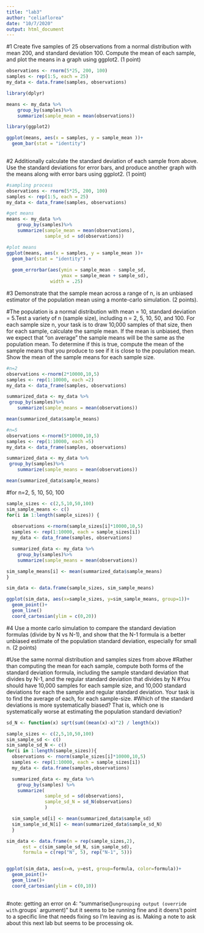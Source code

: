 ```yaml
---
title: "lab3"
author: "celiaflorea"
date: "10/7/2020"
output: html_document
---
```


#1 Create five samples of 25 observations from a normal distribution with mean 200, and standard deviation 100. Compute the mean of each sample, and plot the means in a graph using ggplot2. (1 point)

```r

observations <- rnorm(5*25, 200, 100)
samples <- rep(1:5, each = 25)
my_data <- data.frame(samples, observations)

library(dplyr)

means <- my_data %>%
    group_by(samples)%>%
    summarize(sample_mean = mean(observations))

library(ggplot2)

ggplot(means, aes(x = samples, y = sample_mean ))+
  geom_bar(stat = "identity")
  


```



#2 Additionally calculate the standard deviation of each sample from above. Use the standard deviations for error bars, and produce another graph with the means along with error bars using ggplot2. (1 point)

```r
#sampling process 
observations <- rnorm(5*25, 200, 100)
samples <- rep(1:5, each = 25)
my_data <- data_frame(samples, observations)

#get means
means <- my_data %>%
    group_by(samples)%>%
    summarize(sample_mean = mean(observations),
              sample_sd = sd(observations)) 

#plot means
ggplot(means, aes(x = samples, y = sample_mean ))+
  geom_bar(stat = "identity") + 
  
  geom_errorbar(aes(ymin = sample_mean - sample_sd,
                    ymax = sample_mean + sample_sd),
                width = .25)

```


#3 Demonstrate that the sample mean across a range of n, is an unbiased estimator of the population mean using a monte-carlo simulation. (2 points).

#The population is a normal distribution with mean = 10, standard deviation = 5.Test a variety of n (sample size), including n = 2, 5, 10, 50, and 100. For each sample size n, your task is to draw 10,000 samples of that size, then for each sample, calculate the sample mean. If the mean is unbiased, then we expect that “on average” the sample means will be the same as the population mean. To determine if this is true, compute the mean of the sample means that you produce to see if it is close to the population mean. Show the mean of the sample means for each sample size.

```r
#n=2
observations <-rnorm(2*10000,10,5)
samples <- rep(1:10000, each =2)
my_data <- data_frame(samples, observations)

summarized_data <- my_data %>%
 group_by(samples)%>%
    summarize(sample_means = mean(observations))

mean(summarized_data$sample_means)

#n=5
observations <-rnorm(5*10000,10,5)
samples <- rep(1:10000, each =5)
my_data <- data_frame(samples, observations)

summarized_data <- my_data %>%
 group_by(samples)%>%
    summarize(sample_means = mean(observations))

mean(summarized_data$sample_means)


```

#for n=2, 5, 10, 50, 100
```r

sample_sizes <- c(2,5,10,50,100)
sim_sample_means <- c()
for(i in 1:length(sample_sizes)) {
  
  observations <-rnorm(sample_sizes[i]*10000,10,5)
  samples <- rep(1:10000, each = sample_sizes[i])
  my_data <- data_frame(samples, observations)

  summarized_data <- my_data %>%
    group_by(samples)%>%
    summarize(sample_means = mean(observations))

sim_sample_means[i] <- mean(summarized_data$sample_means)
}

sim_data <- data.frame(sample_sizes, sim_sample_means)

ggplot(sim_data, aes(x=sample_sizes, y=sim_sample_means, group=1))+
  geom_point()+
  geom_line()
  coord_cartesian(ylim = c(0,20))
```



#4 Use a monte carlo simulation to compare the standard deviation formulas (divide by N vs N-1), and show that the N-1 formula is a better unbiased estimate of the population standard deviation, especially for small n. (2 points)

#Use the same normal distribution and samples sizes from above 
#Rather than computing the mean for each sample, compute both forms of the standard deviation formula, including the sample standard deviation that divides by N-1, and the regular standard deviation that divides by N
#You should have 10,000 samples for each sample size, and 10,000 standard deviations for each the sample and regular standard deviation. Your task is to find the average of each, for each sample-size.
#Which of the standard deviations is more systematically biased? That is, which one is systematically worse at estimating the population standard deviation?


```r

sd_N <- function(x) sqrt(sum((mean(x)-x)^2) / length(x))

sample_sizes <- c(2,5,10,50,100)
sim_sample_sd <- c()
sim_sample_sd_N <- c()
for(i in 1:length(sample_sizes)){
  observations <- rnorm(sample_sizes[i]*10000,10,5)
  samples <- rep(1:10000, each = sample_sizes[i])
  my_data <- data.frame(samples,observations)

  summarized_data <- my_data %>%
    group_by(samples) %>%
    summarize(
              sample_sd = sd(observations),
              sample_sd_N = sd_N(observations)
              )

  sim_sample_sd[i] <- mean(summarized_data$sample_sd)
  sim_sample_sd_N[i] <- mean(summarized_data$sample_sd_N)
  }

sim_data <- data.frame(n = rep(sample_sizes,2),
      est = c(sim_sample_sd_N, sim_sample_sd),
      formula = c(rep("N", 5), rep("N-1", 5)))


ggplot(sim_data, aes(x=n, y=est, group=formula, color=formula))+
  geom_point()+
  geom_line()+
  coord_cartesian(ylim = c(0,10))
  

```
#note: getting an error on 4: "summarise()` ungrouping output (override with `.groups` argument)" but it seems to be running fine and it doens't point to a specific line that needs fixing so I'm leaving as is. Making a note to ask about this next lab but seems to be processing ok. 


